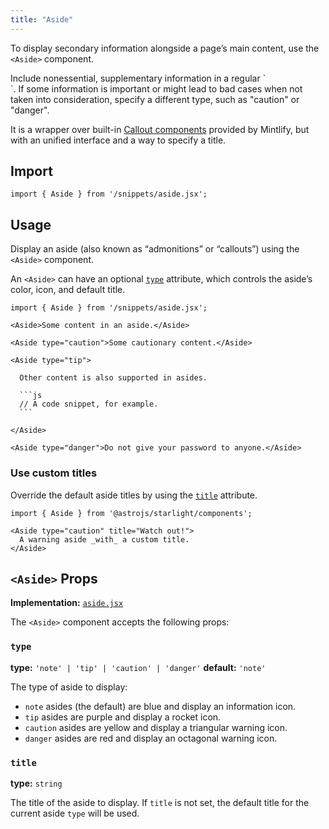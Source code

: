```yaml
---
title: "Aside"
---
```



To display secondary information alongside a page’s main content, use the `<Aside>` component.

<Aside>
  Include nonessential, supplementary information in a regular `<Aside>`. If some information is important or might lead to bad cases when not taken into consideration, specify a different type, such as "caution" or "danger".
</Aside>

It is a wrapper over built-in [Callout components](https://www.mintlify.com/docs/components/callouts) provided by Mintlify, but with an unified interface and a way to specify a title.

## Import

```tsx
import { Aside } from '/snippets/aside.jsx';
```

## Usage

Display an aside (also known as “admonitions” or “callouts”) using the `<Aside>` component.

An `<Aside>` can have an optional [`type`](#type) attribute, which controls the aside’s color, icon, and default title.

````mdx
import { Aside } from '/snippets/aside.jsx';

<Aside>Some content in an aside.</Aside>

<Aside type="caution">Some cautionary content.</Aside>

<Aside type="tip">

  Other content is also supported in asides.

  ```js
  // A code snippet, for example.
  ```

</Aside>

<Aside type="danger">Do not give your password to anyone.</Aside>
````

### Use custom titles

Override the default aside titles by using the [`title`](#title) attribute.

```mdx title="Watch out!"
import { Aside } from '@astrojs/starlight/components';

<Aside type="caution" title="Watch out!">
  A warning aside _with_ a custom title.
</Aside>
```

## `<Aside>` Props

**Implementation:** [`aside.jsx`](https://github.com/tact-lang/mintlify-ton-docs/blob/main/snippets/aside.jsx)

The `<Aside>` component accepts the following props:

### `type`

**type:** `'note' | 'tip' | 'caution' | 'danger'`
**default:** `'note'`

The type of aside to display:

- `note` asides (the default) are blue and display an information icon.
- `tip` asides are purple and display a rocket icon.
- `caution` asides are yellow and display a triangular warning icon.
- `danger` asides are red and display an octagonal warning icon.

### `title`

**type:** `string`

The title of the aside to display. If `title` is not set, the default title for the current aside `type` will be used.
